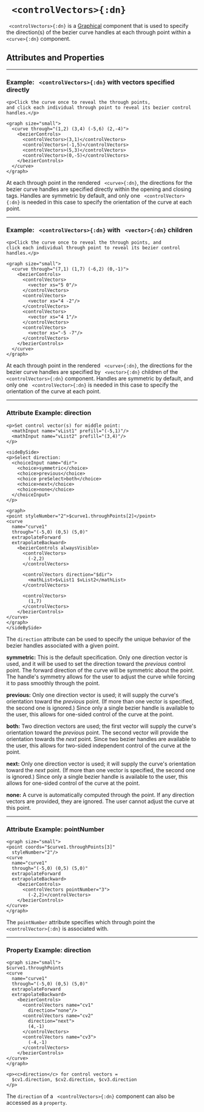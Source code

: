 


# ` <controlVectors>{:dn}`

` <controlVectors>{:dn}`  is a [Graphical](../document_structure/essentialConcepts#component-types)
component that is used to specify the direction(s) of the bezier curve 
handles at each through point within a ` <curve>{:dn}` component.

## Attributes and Properties 
 <AttrDisplay name='controlVectors'/> 
 <PropDisplay name='controlVectors'/>


---

### Example: ` <controlVectors>{:dn}` with vectors specified directly


```doenet-editor-horiz
<p>Click the curve once to reveal the through points, 
and click each individual through point to reveal its bezier control handles.</p>

<graph size="small">
  <curve through="(1,2) (3,4) (-5,6) (2,-4)">
    <bezierControls>
      <controlVectors>(3,1)</controlVectors>
      <controlVectors>(-1,5)</controlVectors>
      <controlVectors>(5,3)</controlVectors>
      <controlVectors>(0,-5)</controlVectors>
    </bezierControls>
  </curve>
</graph>
```



At each through point in the rendered ` <curve>{:dn}`, the directions for the bezier 
curve handles are specified directly within the opening and closing tags. 
Handles are symmetric by default, and only one ` <controlVector>{:dn}` is needed in this 
case to specify the orientation of the curve at each point.



---

### Example: ` <controlVectors>{:dn}` with ` <vector>{:dn}` children


```doenet-editor-horiz
<p>Click the curve once to reveal the through points, and 
click each individual through point to reveal its bezier control handles.</p>

<graph size="small">
  <curve through="(7,1) (1,7) (-6,2) (0,-1)">
    <bezierControls>
      <controlVectors>
        <vector xs="5 0"/>
      </controlVectors>
      <controlVectors>
        <vector xs="4 -2"/>
      </controlVectors>
      <controlVectors>
        <vector xs="4 1"/>
      </controlVectors>
      <controlVectors>
        <vector xs="-5 -7"/>
      </controlVectors>
    </bezierControls>
  </curve>
</graph>
```



At each through point in the rendered ` <curve>{:dn}`, the 
directions for the bezier curve handles are specified by ` <vector>{:dn}` 
children of the ` <controlVectors>{:dn}` component. Handles are 
symmetric by default, and only one ` <controlVector>{:dn}` is needed 
in this case to specify the orientation of the curve at each point.



---

### Attribute Example: direction


```doenet-example
<p>Set control vector(s) for middle point: 
  <mathInput name="vList1" prefill="(-5,1)"/>
  <mathInput name="vList2" prefill="(3,4)"/>
</p>

<sideBySide>
<p>Select direction: 
  <choiceInput name="dir">
    <choice>symmetric</choice>
    <choice>previous</choice>
    <choice preSelect>both</choice>
    <choice>next</choice>
    <choice>none</choice>
  </choiceInput>
</p>

<graph>
<point styleNumber="2">$curve1.throughPoints[2]</point>
<curve 
  name="curve1" 
  through="(-5,0) (0,5) (5,0)" 
  extrapolateForward 
  extrapolateBackward>
    <bezierControls alwaysVisible>
      <controlVectors>
        (-2,2)
      </controlVectors>

      <controlVectors direction="$dir">
        <mathList>$vList1 $vList2</mathList>
      </controlVectors>

      <controlVectors>
        (1,7)
      </controlVectors>
    </bezierControls>
</curve> 
</graph>
</sideBySide>
```



The `direction` attribute can be used to specify the 
unique behavior of the bezier handles
associated with a given point.

**symmetric:** This is the default specification. Only one direction
vector is used, and it will be used to set the
direction toward the *previous*
control point. The forward direction of the curve will be 
symmetric about the point. The handle's symmetry allows for the
user to adjust the curve while forcing it to pass smoothly through
the point.

**previous:** Only one direction vector is used; it will supply 
the curve's orientation toward the *previous* point. (If more than
one vector is specified, the second one is ignored.) Since only
a single bezier handle is available to the user, this allows
for one-sided control of the curve at the point.

**both:** Two direction vectors are used; the first vector will supply 
the curve's orientation toward the *previous* point. The second
vector will provide the orientation towards the *next* point. Since two
bezier handles are available to the user, this allows
for two-sided independent control of the curve at the point.

**next:** Only one direction vector is used; it will supply 
the curve's orientation toward the *next* point. (If more than
one vector is specified, the second one is ignored.)
Since only
a single bezier handle is available to the user, this allows
for one-sided control of the curve at the point.

**none:** A curve is automatically computed through the point. 
If any direction vectors are provided, they are ignored. The user
cannot adjust the curve at this point.


---

### Attribute Example: pointNumber


```doenet-editor-horiz
<graph size="small">
<point coords="$curve1.throughPoints[3]" 
  styleNumber="2"/>
<curve 
  name="curve1" 
  through="(-5,0) (0,5) (5,0)" 
  extrapolateForward 
  extrapolateBackward>
    <bezierControls>
      <controlVectors pointNumber="3">
        (-2,2)</controlVectors>
    </bezierControls>
</curve>
</graph>
```



The `pointNumber` attribute specifies which through point the ` <controlVector>{:dn}` is associated with.



---

### Property Example: direction


```doenet-editor-horiz
<graph size="small">
$curve1.throughPoints
<curve 
  name="curve1" 
  through="(-5,0) (0,5) (5,0)" 
  extrapolateForward 
  extrapolateBackward>
    <bezierControls>
      <controlVectors name="cv1" 
        direction="none"/>
      <controlVectors name="cv2" 
        direction="next">
        (4,-1)
      </controlVectors>
      <controlVectors name="cv3">
        (-4,-1)
      </controlVectors>
    </bezierControls>
</curve>
</graph>

<p><c>direction</c> for control vectors =
  $cv1.direction, $cv2.direction, $cv3.direction
</p>
```



The `direction` of a ` <controlVectors>{:dn}` component can also be accessed as a `property`.



